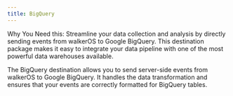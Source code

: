 ```yaml
---
title: BigQuery
---
```



<PackageLink
  github="packages/destinations/node/bigquery"
  npm="@elbwalker/destination-node-bigquery"
/>

Why You Need this: Streamline your data collection and analysis by directly
sending events from walkerOS to Google BigQuery. This destination package makes
it easy to integrate your data pipeline with one of the most powerful data
warehouses available.

The BigQuery destination allows you to send server-side events from walkerOS to
Google BigQuery. It handles the data transformation and ensures that your events
are correctly formatted for BigQuery tables.
